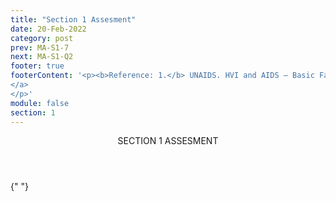 ```yaml
---
title: "Section 1 Assesment"
date: 20-Feb-2022
category: post
prev: MA-S1-7
next: MA-S1-Q2
footer: true
footerContent: '<p><b>Reference: 1.</b> UNAIDS. HVI and AIDS – Basic Facts. Accessed May 19, 2022.<a href="https://www.unaids.org/en/frequently-asked-questions-about-hiv-and-aids#:~:text=HIV%20is%20a%20retrovirus%20that,immune%20system%2C%20leading%20to%20immunodeficiency"> https://www.unaids.org/en/frequently-asked-questions-about-hiv-and-aids#:~:text=HIV%20is%20a%20retrovirus%20that,immune%20system%2C%20leading%20to%20immunodeficiency
</a>
</p>'
module: false
section: 1
---
```


<Header>
  SECTION 1<span className="text-red"> ASSESMENT</span>
</Header>

{" "}

<Quiz
  title="What kinds of cells does HIV infect?"
  options="Red blood cells,Platelets,White blood cells"
  answer="2"
  response="HIV infects helper T cells, which are a kind of white blood cell in the immune system<sup>1</sup>."
/>
